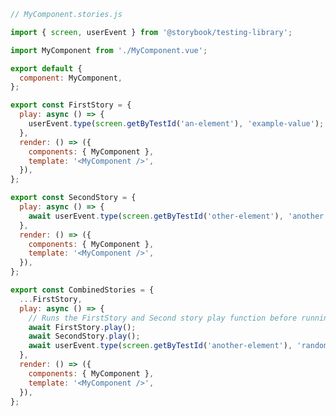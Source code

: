 ```js
// MyComponent.stories.js

import { screen, userEvent } from '@storybook/testing-library';

import MyComponent from './MyComponent.vue';

export default {
  component: MyComponent,
};

export const FirstStory = {
  play: async () => {
    userEvent.type(screen.getByTestId('an-element'), 'example-value');
  },
  render: () => ({
    components: { MyComponent },
    template: '<MyComponent />',
  }),
};

export const SecondStory = {
  play: async () => {
    await userEvent.type(screen.getByTestId('other-element'), 'another value');
  },
  render: () => ({
    components: { MyComponent },
    template: '<MyComponent />',
  }),
};

export const CombinedStories = {
  ...FirstStory,
  play: async () => {
    // Runs the FirstStory and Second story play function before running this story's play function
    await FirstStory.play();
    await SecondStory.play();
    await userEvent.type(screen.getByTestId('another-element'), 'random value');
  },
  render: () => ({
    components: { MyComponent },
    template: '<MyComponent />',
  }),
};
```